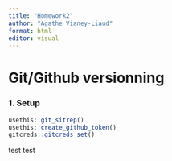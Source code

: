 ```yaml
---
title: "Homework2"
author: "Agathe Vianey-Liaud"
format: html
editor: visual
---
```


## 

# Git/Github versionning

### 1. Setup

```r
usethis::git_sitrep()
usethis::create_github_token()
gitcreds::gitcreds_set()
```

test test

